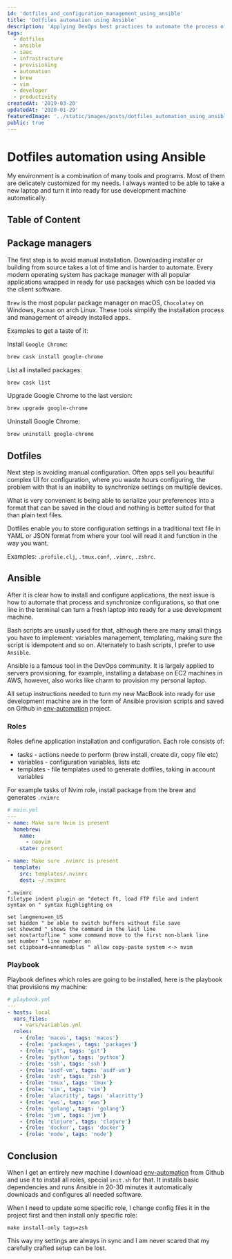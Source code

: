 ```yaml
---
id: 'dotfiles_and_configuration_management_using_ansible'
title: 'Dotfiles automation using Ansible'
description: 'Applying DevOps best practices to automate the process of software installation, configuration and synchronization between multiple workstations.'
tags:
  - dotfiles
  - ansible
  - iaac
  - infrastructure
  - provisioning
  - automation
  - brew
  - vim
  - developer
  - productivity
createdAt: '2019-03-20'
updatedAt: '2020-01-29'
featuredImage: '../static/images/posts/dotfiles_automation_using_ansible/featuredImage.jpeg'
public: true
---
```


# Dotfiles automation using Ansible

My environment is a combination of many tools and programs. Most of them are delicately customized for my needs. I always wanted to be able to take a new laptop and turn it into ready for use development machine automatically.

## Table of Content

## Package managers

The first step is to avoid manual installation. Downloading installer or building from source takes a lot of time and is harder to automate. Every modern operating system has package manager with all popular applications wrapped in ready for use packages which can be loaded via the client software.

`Brew` is the most popular package manager on macOS, `Chocolatey` on Windows, `Pacman` on arch Linux. These tools simplify the installation process and management of already installed apps.

Examples to get a taste of it:

Install `Google Chrome`:

```sh
brew cask install google-chrome
```

List all installed packages:

```sh
brew cask list
```

Upgrade Google Chrome to the last version:

```sh
brew upgrade google-chrome
```

Uninstall Google Chrome:

```sh
brew uninstall google-chrome
```

## Dotfiles

Next step is avoiding manual configuration. Often apps sell you beautiful complex UI for configuration, where you waste hours configuring, the problem with that is an inability to synchronize settings on multiple devices.

What is very convenient is being able to serialize your preferences into a format that can be saved in the cloud and nothing is better suited for that than plain text files.

Dotfiles enable you to store configuration settings in a traditional text file in YAML or JSON format from where your tool will read it and function in the way you want.

Examples: `.profile.clj`, `.tmux.conf`, `.vimrc`, `.zshrc`.

## Ansible

After it is clear how to install and configure applications, the next issue is how to automate that process and synchronize configurations, so that one line in the terminal can turn a fresh laptop into ready for a use development machine.

Bash scripts are usually used for that, although there are many small things you have to implement: variables management, templating, making sure the script is idempotent and so on. Alternately to bash scripts, I prefer to use `Ansible`.

Ansible is a famous tool in the DevOps community. It is largely applied to servers provisioning, for example, installing a database on EC2 machines in AWS, however, also works like charm to provision my personal laptop.

All setup instructions needed to turn my new MacBook into ready for use development machine are in the form of Ansible provision scripts and saved on Github in [env-automation][env-automation] project.

### Roles

Roles define application installation and configuration. Each role consists of:

* tasks - actions neede to perform (brew install, create dir, copy file etc)
* variables - configuration variables, lists etc
* templates - file templates used to generate dotfiles, taking in account variables

For example tasks of Nvim role, install package from the brew and generates `.nvimrc` 

```yml
# main.yml
---
- name: Make sure Nvim is present
  homebrew:
    name:
      - neovim
    state: present

- name: Make sure .nvimrc is present
  template:
    src: templates/.nvimrc
    dest: ~/.nvimrc
```

```vimrc
".nvimrc
filetype indent plugin on "detect ft, load FTP file and indent
syntax on " syntax highlighting on

set langmenu=en_US
set hidden " be able to switch buffers without file save
set showcmd " shows the command in the last line
set nostartofline " some command move to the first non-blank line
set number " line number on
set clipboard=unnamedplus " allow copy-paste system <-> nvim
```

### Playbook

Playbook defines which roles are going to be installed, here is the playbook that provisions my machine:

```yml
# playbook.yml
---
- hosts: local
  vars_files:
    - vars/variables.yml
  roles:
    - {role: 'macos', tags: 'macos'}
    - {role: 'packages', tags: 'packages'}
    - {role: 'git', tags: 'git'}
    - {role: 'python', tags: 'python'}
    - {role: 'ssh', tags: 'ssh'}
    - {role: 'asdf-vm', tags: 'asdf-vm'}
    - {role: 'zsh', tags: 'zsh'}
    - {role: 'tmux', tags: 'tmux'}
    - {role: 'vim', tags: 'vim'}
    - {role: 'alacritty', tags: 'alacritty'}
    - {role: 'aws', tags: 'aws'}
    - {role: 'golang', tags: 'golang'}
    - {role: 'jvm', tags: 'jvm'}
    - {role: 'clojure', tags: 'clojure'}
    - {role: 'docker', tags: 'docker'}
    - {role: 'node', tags: 'node'}
```


## Conclusion

When I get an entirely new machine I download [env-automation][env-automation] from Github and use it to install all roles, special `init.sh` for that. It installs basic dependencies and runs Ansible in 20-30 minutes it automatically downloads and configures all needed software.

When I need to update some specific role, I change config files it in the project first and then install only specific role:

```
make install-only tags=zsh
```

This way my settings are always in sync and I am never scared that my carefully crafted setup can be lost.

[env-automation]: https://github.com/atsman/env-automation
